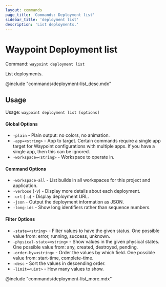 ```yaml
---
layout: commands
page_title: 'Commands: Deployment list'
sidebar_title: 'deployment list'
description: 'List deployments.'
---
```


# Waypoint Deployment list

Command: `waypoint deployment list`

List deployments.

@include "commands/deployment-list_desc.mdx"

## Usage

Usage: `waypoint deployment list [options]`

#### Global Options

- `-plain` - Plain output: no colors, no animation.
- `-app=<string>` - App to target. Certain commands require a single app target for Waypoint configurations with multiple apps. If you have a single app, then this can be ignored.
- `-workspace=<string>` - Workspace to operate in.

#### Command Options

- `-workspace-all` - List builds in all workspaces for this project and application.
- `-verbose` (`-V`) - Display more details about each deployment.
- `-url` (`-u`) - Display deployment URL.
- `-json` - Output the deployment information as JSON.
- `-long-ids` - Show long identifiers rather than sequence numbers.

#### Filter Options

- `-state=<string>` - Filter values to have the given status. One possible value from: error, running, success, unknown.
- `-physical-state=<string>` - Show values in the given physical states. One possible value from: any, created, destroyed, pending.
- `-order-by=<string>` - Order the values by which field. One possible value from: start-time, complete-time.
- `-desc` - Sort the values in descending order.
- `-limit=<uint>` - How many values to show.

@include "commands/deployment-list_more.mdx"
